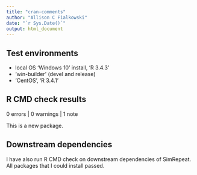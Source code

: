 ```yaml
---
title: "cran-comments"
author: "Allison C Fialkowski"
date: "`r Sys.Date()`"
output: html_document
---
```


## Test environments
* local OS 'Windows 10' install, 'R 3.4.3'
* 'win-builder' (devel and release)
* 'CentOS', 'R 3.4.1'

## R CMD check results

0 errors | 0 warnings | 1 note

This is a new package.

## Downstream dependencies

I have also run R CMD check on downstream dependencies of SimRepeat. 
All packages that I could install passed.
